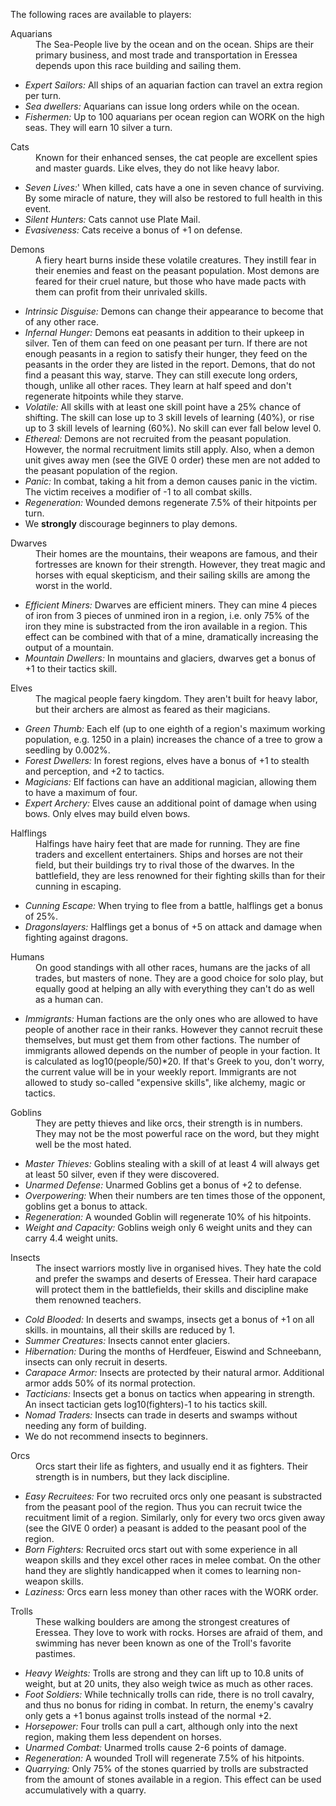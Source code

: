 The following races are available to players:

;Aquarians
:The Sea-People live by the ocean and on the ocean. Ships are their primary business, and most trade and transportation in Eressea depends upon this race building and sailing them.

* ''Expert Sailors:'' All ships of an aquarian faction can travel an extra region per turn.
* ''Sea dwellers:'' Aquarians can issue long orders while on the ocean.
* ''Fishermen:'' Up to 100 aquarians per ocean region can WORK on the high seas. They will earn 10 silver a turn.

;Cats
:Known for their enhanced senses, the cat people are excellent spies and master guards. Like elves, they do not like heavy labor.

* ''Seven Lives:''' When killed, cats have a one in seven chance of surviving. By some miracle of nature, they will also be restored to full health in this event.
* ''Silent Hunters:'' Cats cannot use Plate Mail.
* ''Evasiveness:'' Cats receive a bonus of +1 on defense.

;Demons
:A fiery heart burns inside these volatile creatures. They instill fear in their enemies and feast on the peasant population. Most demons are feared for their cruel nature, but those who have made pacts with them can profit from their unrivaled skills.

* ''Intrinsic Disguise:'' Demons can change their appearance to become that of any other race.
* ''Infernal Hunger:'' Demons eat peasants in addition to their upkeep in silver. Ten of them can feed on one peasant per turn. If there are not enough peasants in a region to satisfy their hunger, they feed on the peasants in the order they are listed in the report. Demons, that do not find a peasant this way, starve. They can still execute long orders, though, unlike all other races. They learn at half speed and don't regenerate hitpoints while they starve.
* ''Volatile:'' All skills with at least one skill point have a 25% chance of shifting. The skill can lose up to 3 skill levels of learning (40%), or rise up to 3 skill levels of learning (60%). No skill can ever fall below level 0.
* ''Ethereal:'' Demons are not recruited from the peasant population. However, the normal recruitment limits still apply. Also, when a demon unit gives away men (see the GIVE 0 order) these men are not added to the peasant population of the region.
* ''Panic:'' In combat, taking a hit from a demon causes panic in the victim. The victim receives a modifier of -1 to all combat skills.
* ''Regeneration:'' Wounded demons regenerate 7.5% of their hitpoints per turn.
* We '''strongly''' discourage beginners to play demons.

;Dwarves
:Their homes are the mountains, their weapons are famous, and their fortresses are known for their strength. However, they treat magic and horses with equal skepticism, and their sailing skills are among the worst in the world.

* ''Efficient Miners:'' Dwarves are efficient miners. They can mine 4 pieces of iron from 3 pieces of unmined iron in a region, i.e. only 75% of the iron they mine is substracted from the iron available in a region. This effect can be combined with that of a mine, dramatically increasing the output of a mountain.
* ''Mountain Dwellers:'' In mountains and glaciers, dwarves get a bonus of +1 to their tactics skill.

;Elves
:The magical people faery kingdom. They aren't built for heavy labor, but their archers are almost as feared as their magicians.

* ''Green Thumb:'' Each elf (up to one eighth of a region's maximum working population, e.g. 1250 in a plain) increases the chance of a tree to grow a seedling by 0.002%.
* ''Forest Dwellers:'' In forest regions, elves have a bonus of +1 to stealth and perception, and +2 to tactics.
* ''Magicians:'' Elf factions can have an additional magician, allowing them to have a maximum of four.
* ''Expert Archery:'' Elves cause an additional point of damage when using bows. Only elves may build elven bows.

;Halflings
:Halfings have hairy feet that are made for running. They are fine traders and excellent entertainers. Ships and horses are not their field, but their buildings try to rival those of the dwarves. In the battlefield, they are less renowned for their fighting skills than for their cunning in escaping.

* ''Cunning Escape:'' When trying to flee from a battle, halflings get a bonus of 25%.
* ''Dragonslayers:'' Halflings get a bonus of +5 on attack and damage when fighting against dragons.

;Humans
:On good standings with all other races, humans are the jacks of all trades, but masters of none. They are a good choice for solo play, but equally good at helping an ally with everything they can't do as well as a human can.

* ''Immigrants:'' Human factions are the only ones who are allowed to have people of another race in their ranks. However they cannot recruit these themselves, but must get them from other factions. The number of immigrants allowed depends on the number of people in your faction. It is calculated as log10(people/50)*20. If that's Greek to you, don't worry, the current value will be in your weekly report. Immigrants are not allowed to study so-called "expensive skills", like alchemy, magic or tactics.

;Goblins
:They are petty thieves and like orcs, their strength is in numbers. They may not be the most powerful race on the word, but they might well be the most hated.

* ''Master Thieves:'' Goblins stealing with a skill of at least 4 will always get at least 50 silver, even if they were discovered.
* ''Unarmed Defense:'' Unarmed Goblins get a bonus of +2 to defense.
* ''Overpowering:'' When their numbers are ten times those of the opponent, goblins get a bonus to attack.
* ''Regeneration:'' A wounded Goblin will regenerate 10% of his hitpoints.
* ''Weight and Capacity:'' Goblins weigh only 6 weight units and they can carry 4.4 weight units.

;Insects
:The insect warriors mostly live in organised hives. They hate the cold and prefer the swamps and deserts of Eressea. Their hard carapace will protect them in the battlefields, their skills and discipline make them renowned teachers.

* ''Cold Blooded:'' In deserts and swamps, insects get a bonus of +1 on all skills. in mountains, all their skills are reduced by 1.
* ''Summer Creatures:'' Insects cannot enter glaciers.
* ''Hibernation:'' During the months of Herdfeuer, Eiswind and Schneebann, insects can only recruit in deserts.
* ''Carapace Armor:'' Insects are protected by their natural armor. Additional armor adds 50% of its normal protection.
* ''Tacticians:'' Insects get a bonus on tactics when appearing in strength. An insect tactician gets log10(fighters)-1 to his tactics skill.
* ''Nomad Traders:'' Insects can trade in deserts and swamps without needing any form of building.
* We do not recommend insects to beginners.

;Orcs
:Orcs start their life as fighters, and usually end it as fighters. Their strength is in numbers, but they lack discipline.

* ''Easy Recruitees:'' For two recruited orcs only one peasant is substracted from the peasant pool of the region. Thus you can recruit twice the recuitment limit of a region. Similarly, only for every two orcs given away (see the GIVE 0 order) a peasant is added to the peasant pool of the region.
* ''Born Fighters:'' Recruited orcs start out with some experience in all weapon skills and they excel other races in melee combat. On the other hand they are slightly handicapped when it comes to learning non-weapon skills.
* ''Laziness:'' Orcs earn less money than other races with the WORK order.

;Trolls
:These walking boulders are among the strongest creatures of Eressea. They love to work with rocks. Horses are afraid of them, and swimming has never been known as one of the Troll's favorite pastimes.

* ''Heavy Weights:'' Trolls are strong and they can lift up to 10.8 units of weight, but at 20 units, they also weigh twice as much as other races.
* ''Foot Soldiers:'' While technically trolls can ride, there is no troll cavalry, and thus no bonus for riding in combat. In return, the enemy's cavalry only gets a +1 bonus against trolls instead of the normal +2.
* ''Horsepower:'' Four trolls can pull a cart, although only into the next region, making them less dependent on horses.
* ''Unarmed Combat:'' Unarmed trolls cause 2-6 points of damage.
* ''Regeneration:'' A wounded Troll will regenerate 7.5% of his hitpoints.
* ''Quarrying:'' Only 75% of the stones quarried by trolls are substracted from the amount of stones available in a region. This effect can be used accumulatively with a quarry.